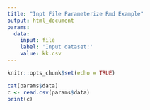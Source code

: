 ```yaml
---
title: "Inpt File Parameterize Rmd Example"
output: html_document
params:  
  data:  
    input: file  
    label: 'Input dataset:'  
    value: kk.csv
---
```


```r
knitr::opts_chunk$set(echo = TRUE)
```

```r
cat(params$data)
c <- read.csv(params$data)
print(c)
```